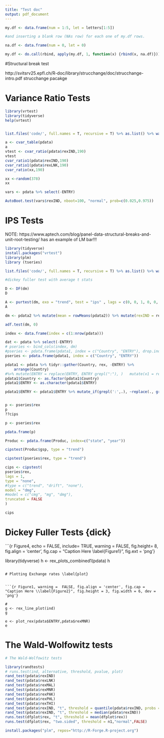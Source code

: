 ```yaml
---
title: "Test doc"
output: pdf_document
---
```



```r
my.df <- data.frame(num = 1:5, let = letters[1:5])

#and inserting a blank row (NAs row) for each one of my.df rows.

na.df <- data.frame(num = 0, let = 0)

my.df <- do.call(rbind, apply(my.df, 1, function(x) {rbind(x, na.df)}))

```

#Structural break test \label{struc}

http://svitsrv25.epfl.ch/R-doc/library/strucchange/doc/strucchange-intro.pdf
strucchange pacakge

# Variance Ratio Tests \label{Var}

```r
library(vrtest)
library(tidyverse)
help(vrtest)


list.files('code/', full.names = T, recursive = T) %>% as.list() %>% walk(~source(.))

a <- cvar_table(pdata)
a
vtest <- cvar_ratio(pdata$rexIND,190)
vtest
cvar_ratio1(pdata$rexIND,190)
cvar_ratio1(pdata$rexLNK,190)
cvar_ratio(xx,190)

xx <-random(378)
xx

vars <- pdata %>% select(-ENTRY)

AutoBoot.test(vars$rexIND, nboot=100, "normal", prob=c(0.025,0.975))

```


# IPS Tests \label{IPS}

NOTE: https://www.aptech.com/blog/panel-data-structural-breaks-and-unit-root-testing/ has an example of LM bar!!!
```r
library(tidyverse)
install.packages("vrtest")
library(plm)
library (tseries)

list.files('code/', full.names = T, recursive = T) %>% as.list() %>% walk(~source(.))

#dickey fuller test with average t stats

D <- DF(dm)
D

A <- purtest(dm, exo = "trend", test = "ips" , lags = c(0, 0, 1, 0, 0, 0, 1), pmax = 10, ips.stat ="Ztbar")
A

dm <- pdata2 %>% mutate(mean = rowMeans(pdata2)) %>% mutate(rexIND = rexIND - mean, rexLNK = rexLNK - mean, rexMAL = rexMAL - mean, rexMNR = rexMNR - mean, rexPAK = rexPAK - mean, rexPHL = rexPHL - mean, rexTHI = rexTHI - mean) %>% select(-mean)

adf.test(dm, 0)

index <- data.frame(index = c(1:nrow(pdata))) 

dat <- pdata %>% select(-ENTRY)
# pseries <- bind_cols(index, dm)
#pseries <- pdata.frame(pdata1, index = c("Country", "ENTRY"), drop.index = TRUE, row.names=TRUE)
pseries <- pdata.frame(pdata1, index = c("Country", "ENTRY"))

pdata1 <- pdata %>% tidyr::gather(Country, rex, -ENTRY) %>% 
    arrange(Country)
#%>% mutate(ENTRY = replace(ENTRY, ENTRY grepl(":"), )   mutate(x1 = replace(x1, x1 == 2, 99))
pdata1$Country <- as.factor(pdata1$Country)
pdata1$ENTRY <- as.character(pdata1$ENTRY)

pdata1$ENTRY <- pdata1$ENTRY %>% mutate_if(grepl(':',.), ~replace(., grepl(":", .), "0"))


p <- pseries$rex  
p
??cips

p <- pseries$rex

pdata.frame(p)

Produc <- pdata.frame(Produc, index=c("state", "year"))

cipstest(Produc$gsp, type = "trend")

cipstest(pseries$rex, type = "trend")

cips <- cipstest(
pseries$rex,
lags = 1,
type = "none",
#type = c("trend", "drift", "none"),
model = "dmg",
#model = c("cmg", "mg", "dmg"),
truncated = FALSE
)

cips

```



# Dickey Fuller Tests {dick}


```{r Figure4, echo = FALSE, include= TRUE, warning =  FALSE, fig.height= 8, fig.align = 'center', fig.cap = "Caption Here \\label{Figure1}", fig.ext = 'png'}

library(tidyverse)
h <- rex_plots_combined1(pdata)
h
```

# Plotting Exchange rates \label{plot}


```{r Figure1, warning =  FALSE, fig.align = 'center', fig.cap = "Caption Here \\label{Figure2}", fig.height = 3, fig.width = 6, dev = 'png'}

# 
g <- rex_line_plot(ind) 
g

e <- plot_rex(pdata$ENTRY,pdata$rexMNR) 
e
```

# The Wald-Wolfowitz tests \label{wald}


```r
# The Wald-Wolfowitz tests

library(randtests)
# runs.test(ind, alternative, threshold, pvalue, plot)
rand_test(pdata$rexIND)
rand_test(pdata$rexLNK)
rand_test(pdata$rexMAL)
rand_test(pdata$rexMNR)
rand_test(pdata$rexPAK)
rand_test(pdata$rexPHL)
rand_test(pdata$rexTHI)
rand_test(pdata$rexIND, "t", threshold = quantile(pdata$rexIND, probs = 0.5))
rand_test(pdata$rexIND, "t", threshold = median(pdata$rexIND))
runs.test(dfplot$rex, "t", threshold = mean(dfplot$rex))
runs.test(dfplot$rex, "two.sided", threshold = n1,"normal",FALSE)


```
```r
install.packages("plm", repos="http://R-Forge.R-project.org")
```


